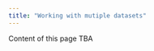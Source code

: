 ```yaml
---
title: "Working with mutiple datasets"
---
```



::: {.callout-caution}
Content of this page TBA
:::


